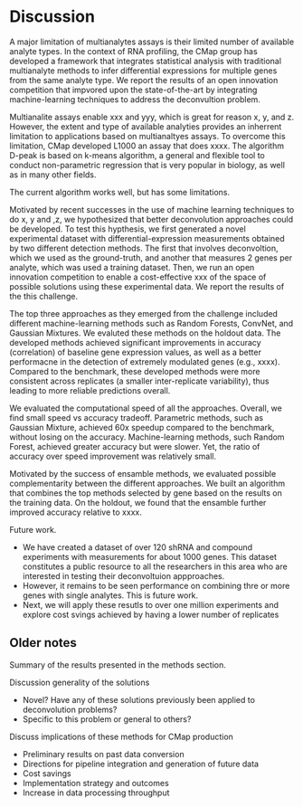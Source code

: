 Discussion
==========

A major limitation of multianalytes assays is their limited number of available analyte types. 
In the context of RNA profiling, the CMap group has developed a framework that integrates statistical analysis with traditional multianalyte methods to infer differential expressions for multiple genes from the same analyte type. 
We report the results of an open innovation competition that impvored upon the state-of-the-art by integrating machine-learning techniques to address the deconvultion problem. 

Multianalite assays enable xxx and yyy, which is great for reason x, y, and z. 
However, the extent and type of available analyties provides an inherrent limitation to applications based on multianaltyes assays.  To overcome this limitation, CMap developed L1000 an assay that does xxxx. The algorithm D-peak is based on k-means algorithm, a general and flexible tool to conduct non-parametric regression that is very popular in biology, as well as in many other fields. 

The current algorithm works well, but has some limitations. 

Motivated by recent successes in the use of machine learning techniques to do x, y and ,z, we hypothesized that better deconvolution approaches could be developed. To test this hypthesis, we first generated a novel experimental dataset with differential-expression measurements obtained by two different detection methods. The first that involves deconvoltion, which we used as the ground-truth, and another that measures 2 genes per analyte, which was used a training dataset. Then, we run an open innovation competition to enable a cost-effective xxx of the space of possible solutions using these experimental data. We report the results of the this challenge.  


The top three approaches as they emerged from the challenge included different machine-learning methods such as Random Forests, ConvNet, and Gaussian Mixtures. We evaluted these methods on the holdout data. 
The developed methods achieved significant improvements in accuracy (correlation) of baseline gene expression values, as well as a better performacne in the detection of extremely modulated genes (e.g., xxxx). Compared to the benchmark, these developed methods were more consistent across replicates (a smaller inter-replicate variability), thus leading to more reliable predictions overall. 

We evaluated the computational speed of all the approaches. Overall, we find small speed vs accuracy tradeoff. 
Parametric methods, such as Gaussian Mixture, achieved 60x speedup compared to the benchmark, without losing on the accuracy. Machine-learning methods, such Random Forest, achieved greater accuracy but were slower. Yet, the ratio of accuracy over speed improvement was relatively small. 

Motivated by the success of ensamble methods, we evaluated possible complementarity between the different approaches. 
We built an algorithm that combines the top methods selected by gene based on the results on the training data. 
On the holdout, we found that the ensamble further improved accuracy relative to xxxx.


Future work. 

- We have created a dataset of over 120 shRNA and compound experiments with measurements for about 1000 genes. This dataset constitutes a public resource to all the researchers in this area who are interested in testing their deconvoltuion appproaches. 
- However, it remains to be seen performance on combining thre or more genes with single analytes. This is future work. 
- Next, we will apply these resutls to over one million experiments  and explore cost svings achieved by having a lower number of replicates



## Older notes 

Summary of the results presented in the methods section. 

Discussion generality of the solutions

- Novel? Have any of these solutions previously been applied to deconvolution problems?
- Specific to this problem or general to others?

Discuss implications of these methods for CMap production

- Preliminary results on past data conversion
- Directions for pipeline integration and generation of future data
- Cost savings
- Implementation strategy and outcomes
- Increase in data processing throughput

